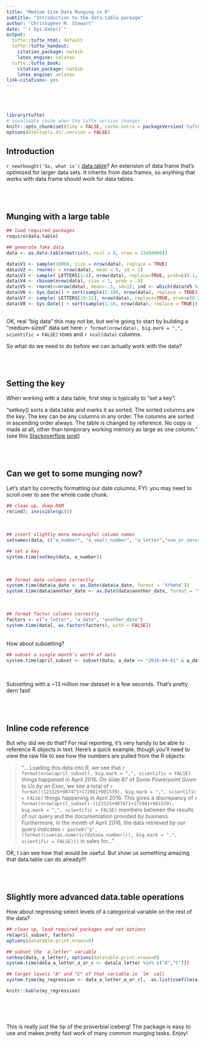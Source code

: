 ```yaml
---
title: "Medium Size Data Munging in R"
subtitle: "Introduction to the data.table package"
author: "Christopher M. Stewart"
date: "`r Sys.Date()`"
output:
  tufte::tufte_html: default
  tufte::tufte_handout:
    citation_package: natbib
    latex_engine: xelatex
  tufte::tufte_book:
    citation_package: natbib
    latex_engine: xelatex
link-citations: yes
---
```


<br><br>

```r
library(tufte)
# invalidate cache when the tufte version changes
knitr::opts_chunk$set(tidy = FALSE, cache.extra = packageVersion('tufte'))
options(htmltools.dir.version = FALSE)
```

## Introduction

`r newthought('So, what is')` [data.table](https://github.com/Rdatatable/data.table/wiki)? An extension of data frame that's optimized for larger data sets. It inherits from data frames, so anything that works with data frame should work for data tables.

<br><br>
 
## Munging with a large table

```r

## load required packages
require(data.table)

## generate fake data
data <- as.data.table(matrix(0, ncol = 8, nrow = 13450000))

data$V1 <- sample(10000, size = nrow(data), replace = TRUE)
data$V2 <- rnorm(n = nrow(data), mean = 0, sd = 1)
data$V3 <- sample( LETTERS[1:4], nrow(data), replace=TRUE, prob=c(0.1, 0.2, 0.65, 0.05) )
data$V4 <- rbinom(nrow(data), size = 1, prob = .5)
data$V5 <- rnorm(n=nrow(data), mean=-.5, sd=1); ind <- which(data$V5 %in% sample(data$V5, 10000)); data$V5[ind]<-NA
data$V6 <- Sys.Date() + sort(sample(1:100, nrow(data), replace = TRUE))
data$V7 <- sample( LETTERS[19:22], nrow(data), replace=TRUE, prob=c(0.2, 0.1, 0.05, 0.65) )
data$V8 <- Sys.Date() + sort(sample(1:10, nrow(data), replace = TRUE))
 
```
 
OK, real "big data" this may not be, but we're going to start by building a "medium-sized" data set here: `r format(nrow(data), big.mark = ",", scientific = FALSE)` rows and `r ncol(data)` columns.

So what do we need to do before we can actually work with the data?

<br><br> 

## Setting the key
 
When working with a data table, first step is typically to "set a key":
 
"setkey() sorts a data.table and marks it as sorted. The sorted columns are the key. The key can be any columns in any order. The columns are sorted in ascending order always. The table  is changed by reference. No copy is made at all, other than temporary working memory as large as one column." (see this [Stackoverflow post](http://stackoverflow.com/questions/20039335/what-is-the-purpose-of-setting-a-key-in-data-table))

<br><br>

## Can we get to some munging now? 
 
Let's start by correctly formatting our date columns. FYI: you may need to scroll over to see the whole code chunk.

```r
 
## clean up, dump RAM
rm(ind); invisible(gc())
```
<br>
```r
## insert slightly more meaningful column names
setnames(data, c("a_number", "a_small_number", "a_letter","one_or_zero", "a_negative_number", "a_date", "a_different_letter", "another_date"))

## set a key
system.time(setkey(data, a_number))
```
<br>
```r
## format date columns correctly
system.time(data$a_date <- as.Date(data$a_date, format = '%Y%m%d'))
system.time(data$another_date <- as.Date(data$another_date, format = '%Y%m%d'))
```
<br>
```r
## format factor columns correctly
factors <- c("a_letter", "a_date", "another_date")
system.time(data[, as.factor(factors), with = FALSE])
```
<br>
How about subsetting?
<br>
```r
## subset a single month's worth of data
system.time(april_subset <- subset(data, a_date >= "2016-04-01" & a_date <= "2016-04-30"))
 
```
<br>
Subsetting with a ~13 million row dataset in a few seconds. That's pretty dern fast!

<br><br>
 
## Inline code reference
 
But why did we do that? For real reporting, it's very handy to be able to reference R objects in text. Here's a quick example, though you'll need to view the raw file to see how the numbers are pulled from the R objects:
 
> "... Loading this data into R, we see that `r format(nrow(april_subset), big.mark = ",", scientific = FALSE)` things happened in April 2016. On slide 87 of _Some Powerpoint Given to Us by an Exec_, we see a total of `r format((123125+987471+172981+981539), big.mark = ",", scientific = FALSE)` things happening in April 2016. This gives a discrepancy of `r format(nrow(april_subset)-(123125+987471+172981+981539), big.mark = ",", scientific = FALSE)` members between the results of our query and the documentation provided by business. Furthermore, in the month of April 2016, the data retrieved by our query indicates `r paste0("$", (format((sum(as.numeric(data$a_number))), big.mark = ",", scientific = FALSE)))` in sales for..."
 
OK, I can see how that would be useful. But show us something amazing that data.table can do already!!!

<br><br>
 
## Slightly more advanced data.table operations

How about regressing select levels of a categorical variable on the rest of the data? 
 
```r

## clean up, load required packages and set options
rm(april_subset, factors)
options(datatable.print.nrows=0)
```

```r
 
## subset the 'a_letter' variable
setkey(data, a_letter); options(datatable.print.nrows=0)
system.time(data_a_letter_a_or_c <- data[a_letter %in% c("A","C")])

## target levels "A" and "C" of that variable in `lm` call
system.time(my_regression <- data_a_letter_a_or_c[,  as.list(coef(lm(a_number~a_date))), by = a_letter])

knitr::kable(my_regression)
 
```
 
<br><br>
 
This is really just the tip of the proverbial iceberg! The package is easy to use and makes pretty fast work of many common munging tasks. Enjoy!
